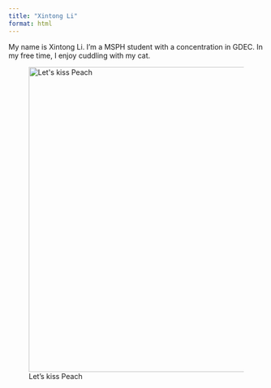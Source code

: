 ```yaml
---
title: "Xintong Li"
format: html 
---
```


My name is Xintong Li. I'm a MSPH student with a concentration in GDEC. In my free time, I enjoy cuddling with my cat.

<figure>
  <img src="cat.jpg" alt="Let's kiss Peach" width="600px">
  <figcaption>Let's kiss Peach</figcaption>
</figure>
